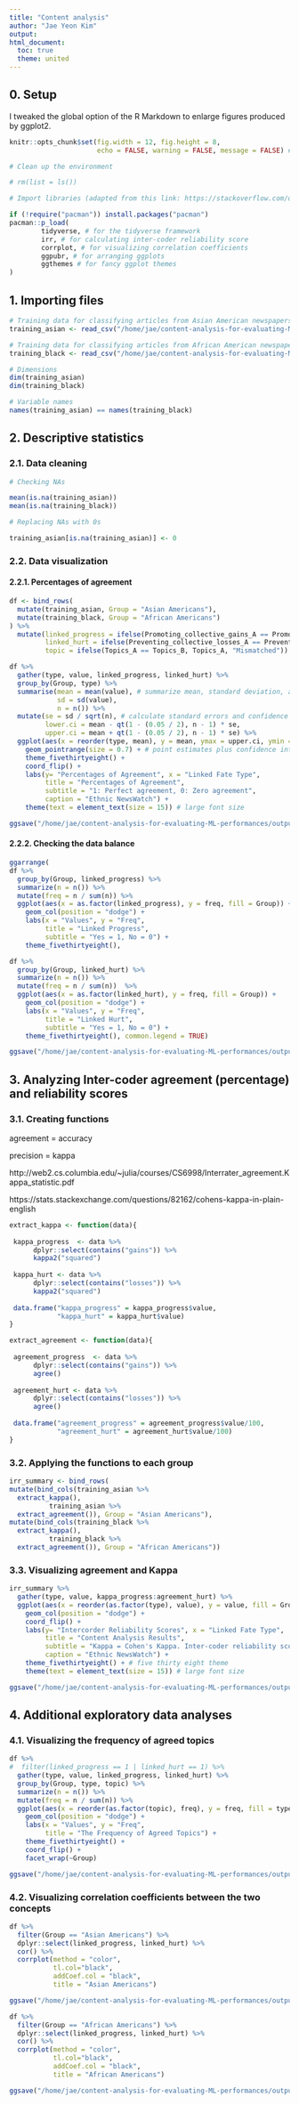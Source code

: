 ```yaml
---
title: "Content analysis"
author: "Jae Yeon Kim"
output:
html_document: 
  toc: true
  theme: united
---
```


## 0. Setup 

I tweaked the global option of the R Markdown to enlarge figures produced by ggplot2.

```r
knitr::opts_chunk$set(fig.width = 12, fig.height = 8, 
                      echo = FALSE, warning = FALSE, message = FALSE) # global setting for enlarging image size
```

```r

# Clean up the environment

# rm(list = ls())

# Import libraries (adapted from this link: https://stackoverflow.com/questions/4090169/elegant-way-to-check-for-missing-packages-and-install-them)

if (!require("pacman")) install.packages("pacman")
pacman::p_load(
        tidyverse, # for the tidyverse framework
        irr, # for calculating inter-coder reliability score
        corrplot, # for visualizing correlation coefficients
        ggpubr, # for arranging ggplots 
        ggthemes # for fancy ggplot themes
)

```

## 1. Importing files 


```r

# Training data for classifying articles from Asian American newspapers 
training_asian <- read_csv("/home/jae/content-analysis-for-evaluating-ML-performances/raw_data/training_asian.csv")

# Training data for classifying articles from African American newspapers
training_black <- read_csv("/home/jae/content-analysis-for-evaluating-ML-performances/raw_data/training_black.csv")

# Dimensions 
dim(training_asian)
dim(training_black)

# Variable names
names(training_asian) == names(training_black)

```

## 2. Descriptive statistics 

### 2.1. Data cleaning 

```r

# Checking NAs

mean(is.na(training_asian))
mean(is.na(training_black))

# Replacing NAs with 0s

training_asian[is.na(training_asian)] <- 0

```

### 2.2. Data visualization 

#### 2.2.1. Percentages of agreement 

```r

df <- bind_rows(
  mutate(training_asian, Group = "Asian Americans"),
  mutate(training_black, Group = "African Americans")
) %>%
  mutate(linked_progress = ifelse(Promoting_collective_gains_A == Promoting_collective_gains_B, 1, 0),
         linked_hurt = ifelse(Preventing_collective_losses_A == Preventing_collective_losses_B, 1, 0),
         topic = ifelse(Topics_A == Topics_B, Topics_A, "Mismatched"))

df %>%
  gather(type, value, linked_progress, linked_hurt) %>%
  group_by(Group, type) %>%
  summarise(mean = mean(value), # summarize mean, standard deviation, and n 
            sd = sd(value),
            n = n()) %>%
  mutate(se = sd / sqrt(n), # calculate standard errors and confidence intervals 
         lower.ci = mean - qt(1 - (0.05 / 2), n - 1) * se,
         upper.ci = mean + qt(1 - (0.05 / 2), n - 1) * se) %>%
  ggplot(aes(x = reorder(type, mean), y = mean, ymax = upper.ci, ymin = lower.ci, col = Group)) +
    geom_pointrange(size = 0.7) + # point estimates plus confidence intervals 
    theme_fivethirtyeight() +
    coord_flip() +
    labs(y= "Percentages of Agreement", x = "Linked Fate Type",
         title = "Percentages of Agreement",
         subtitle = "1: Perfect agreement, 0: Zero agreement",
         caption = "Ethnic NewsWatch") +
    theme(text = element_text(size = 15)) # large font size 

ggsave("/home/jae/content-analysis-for-evaluating-ML-performances/outputs/content_analysis_agreement.png")
```

#### 2.2.2. Checking the data balance 

```r

ggarrange(
df %>%
  group_by(Group, linked_progress) %>%
  summarize(n = n()) %>%
  mutate(freq = n / sum(n)) %>%
  ggplot(aes(x = as.factor(linked_progress), y = freq, fill = Group)) +
    geom_col(position = "dodge") +
    labs(x = "Values", y = "Freq",
         title = "Linked Progress",
         subtitle = "Yes = 1, No = 0") +
    theme_fivethirtyeight(),

df %>%
  group_by(Group, linked_hurt) %>%
  summarize(n = n()) %>%
  mutate(freq = n / sum(n))  %>%  
  ggplot(aes(x = as.factor(linked_hurt), y = freq, fill = Group)) +
    geom_col(position = "dodge") +     
    labs(x = "Values", y = "Freq",
         title = "Linked Hurt",
         subtitle = "Yes = 1, No = 0") +
    theme_fivethirtyeight(), common.legend = TRUE)

ggsave("/home/jae/content-analysis-for-evaluating-ML-performances/outputs/content_analysis_frequency.png")
```

## 3. Analyzing Inter-coder agreement (percentage) and reliability scores

### 3.1. Creating functions

agreement = accuracy 

precision = kappa 

http://web2.cs.columbia.edu/~julia/courses/CS6998/Interrater_agreement.Kappa_statistic.pdf

https://stats.stackexchange.com/questions/82162/cohens-kappa-in-plain-english

```r

extract_kappa <- function(data){
  
 kappa_progress  <- data %>%
      dplyr::select(contains("gains")) %>%
      kappa2("squared")
 
 kappa_hurt <- data %>%
      dplyr::select(contains("losses")) %>%
      kappa2("squared")
 
 data.frame("kappa_progress" = kappa_progress$value, 
            "kappa_hurt" = kappa_hurt$value)
}

extract_agreement <- function(data){
  
 agreement_progress  <- data %>%
      dplyr::select(contains("gains")) %>%
      agree()
 
 agreement_hurt <- data %>%
      dplyr::select(contains("losses")) %>%
      agree()
 
 data.frame("agreement_progress" = agreement_progress$value/100, 
            "agreement_hurt" = agreement_hurt$value/100)
}

```

### 3.2. Applying the functions to each group 

```r

irr_summary <- bind_rows(
mutate(bind_cols(training_asian %>%
  extract_kappa(),
          training_asian %>%
  extract_agreement()), Group = "Asian Americans"),
mutate(bind_cols(training_black %>%
  extract_kappa(),
          training_black %>%
  extract_agreement()), Group = "African Americans"))

```

### 3.3. Visualizing agreement and Kappa  

```r

irr_summary %>%
  gather(type, value, kappa_progress:agreement_hurt) %>% 
  ggplot(aes(x = reorder(as.factor(type), value), y = value, fill = Group)) +
    geom_col(position = "dodge") +
    coord_flip() +
    labs(y= "Intercorder Reliability Scores", x = "Linked Fate Type",
         title = "Content Analysis Results",
         subtitle = "Kappa = Cohen's Kappa. Inter-coder reliability score.",
         caption = "Ethnic NewsWatch") +
    theme_fivethirtyeight() + # five thirty eight theme 
    theme(text = element_text(size = 15)) # large font size 

ggsave("/home/jae/content-analysis-for-evaluating-ML-performances/outputs/content_analysis_kappa.png")
```

## 4. Additional exploratory data analyses 

### 4.1. Visualizing the frequency of agreed topics 

```r

df %>%
#  filter(linked_progress == 1 | linked_hurt == 1) %>%
  gather(type, value, linked_progress, linked_hurt) %>%
  group_by(Group, type, topic) %>%
  summarize(n = n()) %>%
  mutate(freq = n / sum(n)) %>%
  ggplot(aes(x = reorder(as.factor(topic), freq), y = freq, fill = type)) +
    geom_col(position = "dodge") +     
    labs(x = "Values", y = "Freq",
         title = "The Frequency of Agreed Topics") +
    theme_fivethirtyeight() +
    coord_flip() +
    facet_wrap(~Group)

ggsave("/home/jae/content-analysis-for-evaluating-ML-performances/outputs/content_analysis_topics.png")
```

### 4.2. Visualizing correlation coefficients between the two concepts

```r

df %>%
  filter(Group == "Asian Americans") %>%
  dplyr::select(linked_progress, linked_hurt) %>%
  cor() %>%
  corrplot(method = "color", 
           tl.col="black", 
           addCoef.col = "black",
           title = "Asian Americans")

ggsave("/home/jae/content-analysis-for-evaluating-ML-performances/outputs/content_analysis_corr_asian.png")
```

```r

df %>%
  filter(Group == "African Americans") %>%
  dplyr::select(linked_progress, linked_hurt) %>%
  cor() %>%
  corrplot(method = "color", 
           tl.col="black", 
           addCoef.col = "black",
           title = "African Americans")

ggsave("/home/jae/content-analysis-for-evaluating-ML-performances/outputs/content_analysis_corr_black.png")

```